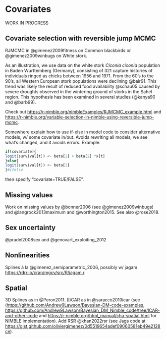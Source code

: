 # Covariates {#covariateschapter}

WORK IN PROGRESS

## Covariate selection with reversible jump MCMC

RJMCMC in @gimenez2009fitness on Common blackbirds or @gimenez2009winbugs on White stork.

As an illustration, we use data on the white stork *Ciconia ciconia* population in Baden Wurttemberg (Germany), consisting of 321 capture histories of individuals ringed as chicks between 1956 and 1971. From the 60's to the 90's, all Western European stork populations were declining @bair91. This trend was likely the result of reduced food availability @schau05 caused by severe droughts observed in the wintering ground of storks in the Sahel region. This hypothesis has been examined in several studies (@kanya90 and @barb99). 

Check out <https://r-nimble.org/nimbleExamples/RJMCMC_example.html> and <https://r-nimble.org/variable-selection-in-nimble-using-reversible-jump-mcmc>.

Somewhere explain how to use if-else in model code to consider alternative models, w/ some covariate in/out. Avoids rewriting all models, we see what's changed, and it avoids errors. Example:

```r
if(covariate){
logit(survival[t]) <- beta[1] + beta[2] *x[t]
}else{
logit(survival[t]) <- beta[1]
}#ifelse
```

then specify "covariate=TRUE/FALSE".

## Missing values {#naincov}

Work on missing values by @bonner2006 (see @gimenez2009winbugs) and @langrock2013maximum and @worthington2015. See also @rose2018.

## Sex uncertainty

@pradel2008sex and @genovart_exploiting_2012

## Nonlinearities

Splines à la @gimenez_semiparametric_2006, possibly w/ jagam <https://rdrr.io/cran/mgcv/src/R/jagam.r>. 

## Spatial

3D Splines as in @Peron2011. (I)CAR as in @saracco2010icar (see  (<https://github.com/Andrew9Lawson/Bayesian-DM-code-examples>, <https://github.com/Andrew9Lawson/Bayesian_DM_Nimble_code/tree/ICAR-and-other-code> and <https://r-nimble.org/html_manual/cha-spatial.html> for NIMBLE implementation). Add RSR @khan2022rsr (see Jags code at <https://gist.github.com/oliviergimenez/0d5519654adef09060581eb49e2128ce>). 
